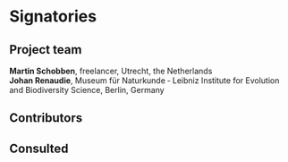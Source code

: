 # Signatories
<!-- 
This section provides the ISC with a view of the support received from the community for a proposal. Acceptance isn't predicated on popularity but community acceptance is important.  Willingness to accept outside input is also a good marker for project delivery. 

An optional section would be for R-Core signatories where changes to R are proposed.
-->

## Project team

**Martin Schobben**, freelancer, Utrecht, the Netherlands    
**Johan Renaudie**, Museum für Naturkunde ‐ Leibniz Institute for Evolution and Biodiversity Science, Berlin, Germany

<!-- 
Who are the people responsible for actually delivering the project if the proposal gets accepted and are already signed up and rearing to go?
-->

## Contributors
<!-- 
Who are the people who have actively helped with this proposal but won't necessarily be on the core project team later?
-->

## Consulted
<!-- 
Who has been given the opportunity to provide feedback on the proposal? This should include any R Consortium & ISC members who the proposal has been discussed with.
-->

